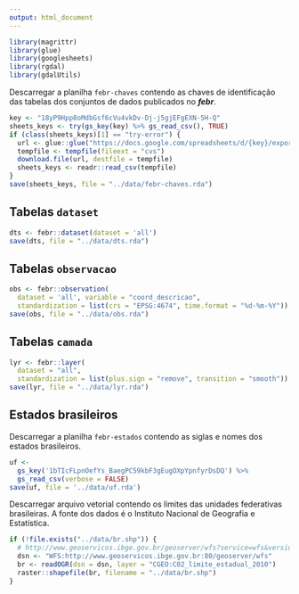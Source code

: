 ```yaml
---
output: html_document
---
```


```r
library(magrittr)
library(glue)
library(googlesheets)
library(rgdal)
library(gdalUtils)
```

Descarregar a planilha `febr-chaves` contendo as chaves de identificação das tabelas dos conjuntos de dados
publicados no ___febr___.

```r
key <- "18yP9Hpp8oMdbGsf6cVu4vkDv-Dj-j5gjEFgEXN-5H-Q"
sheets_keys <- try(gs_key(key) %>% gs_read_csv(), TRUE)
if (class(sheets_keys)[1] == "try-error") {
  url <- glue::glue("https://docs.google.com/spreadsheets/d/{key}/export?format=csv")
  tempfile <- tempfile(fileext = "cvs")
  download.file(url, destfile = tempfile)
  sheets_keys <- readr::read_csv(tempfile)
}
save(sheets_keys, file = "../data/febr-chaves.rda")
```

## Tabelas `dataset`

```r
dts <- febr::dataset(dataset = 'all')
save(dts, file = "../data/dts.rda")
```

## Tabelas `observacao`

```r
obs <- febr::observation(
  dataset = 'all', variable = "coord_descricao", 
  standardization = list(crs = "EPSG:4674", time.format = "%d-%m-%Y"))
save(obs, file = "../data/obs.rda")
```

## Tabelas `camada`

```r
lyr <- febr::layer(
  dataset = "all", 
  standardization = list(plus.sign = "remove", transition = "smooth"))
save(lyr, file = "../data/lyr.rda")
```

## Estados brasileiros

Descarregar a planilha `febr-estados` contendo as siglas e nomes dos estados brasileiros.

```r
uf <-
  gs_key('1bTIcFLpnOefYs_BaegPC59kbF3gEugOXpYpnfyrDsDQ') %>% 
  gs_read_csv(verbose = FALSE)
save(uf, file = '../data/uf.rda')
```

Descarregar arquivo vetorial contendo os limites das unidades federativas brasileiras. A fonte dos dados é o
Instituto Nacional de Geografia e Estatística.

```r
if (!file.exists("../data/br.shp")) {
  # http://www.geoservicos.ibge.gov.br/geoserver/wfs?service=wfs&version=1.1.0&request=GetCapabilities
  dsn <- "WFS:http://www.geoservicos.ibge.gov.br:80/geoserver/wfs"
  br <- readOGR(dsn = dsn, layer = "CGEO:C02_limite_estadual_2010")
  raster::shapefile(br, filename = "../data/br.shp")
}
```

